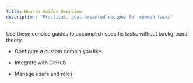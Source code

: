 ```yaml
---
title: How‑to Guides Overview
description: 'Practical, goal‑oriented recipes for common tasks'
---
```

Use these concise guides to accomplish specific tasks without background theory.

- Configure a custom domain you like

- Integrate with GitHub

- Manage users and roles

